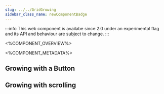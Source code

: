 ```yaml
---
slug: ../../GridGrowing
sidebar_class_name: newComponentBadge
---
```



:::info
This web component is availabe since 2.0 under an experimental flag and its API and behaviour are subject to change.
:::

<%COMPONENT_OVERVIEW%>

<%COMPONENT_METADATA%>

## Growing with a Button

<Growing/>

## Growing with scrolling

<ScrollToLoad/>
